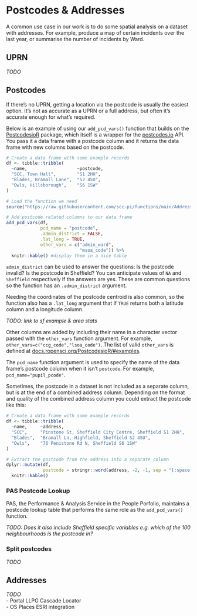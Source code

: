 # Postcodes & Addresses {#geocoding}

A common use case in our work is to do some spatial analysis on a dataset with addresses. For example, produce a map of certain incidents over the last year, or summarise the number of incidents by Ward.

## UPRN  

_TODO_

## Postcodes

If there's no UPRN, getting a location via the postcode is usually the easiest option. It's not as accurate as a UPRN or a full address, but often it's accurate enough for what's required.

Below is an example of using our `add_pcd_vars()` function that builds on the [PostcodesioR](https://docs.ropensci.org/PostcodesioR/) package, which itself is a wrapper for the [postcodes.io](https://postcodes.io/) API. You pass it a data frame with a postcode column and it returns the data frame with new columns based on the postcode.

```r
# Create a data frame with some example records
df <- tibble::tribble(
  ~name,                   ~postcode,
  "SCC, Town Hall",        "S1 2HH",
  "Blades, Bramall Lane",  "S2 4SU",
  "Owls, Hillsborough",    "S6 1SW"
)

# Load the function we need
source("https://raw.githubusercontent.com/scc-pi/functions/main/Addresses.R")

# Add postcode related columns to our data frame
add_pcd_vars(df,
             pcd_name = "postcode",
             .admin_district = FALSE,
             .lat_long = TRUE,
             other_vars = c("admin_ward",
                            "msoa_code")) %>%
  knitr::kable() #display them in a nice table
```

`admin_district` can be used to answer the questions: Is the postcode invalid? Is the postcode in Sheffield?  You can anticipate values of `NA` and `Sheffield` respectively if the answers are yes. These are common questions so the function has an `.admin_district` argument.   

Needing the coordinates of the postcode centroid is also common, so the function also has a `.lat_long` argument that if `TRUE` returns both a latitude column and a longitude column. 

_TODO: link to sf example & area stats_  
 
Other columns are added by including their name in a character vector passed with the `other_vars` function argument. For example, `other_vars=c("ccg_code","lsoa_code")`. The list of valid `other_vars` is defined at [docs.ropensci.org/PostcodesioR/#examples](https://docs.ropensci.org/PostcodesioR/#examples). 

The `pcd_name` function argument is used to specify the name of the data frame's postcode column when it isn't `postcode`. For example, `pcd_name="pupil_pcode"`.

Sometimes, the postcode in a dataset is not included as a separate column, but is at the end of a combined address column. Depending on the format and quality of the combined address column you could extract the postcode like this:  

```r
# Create a data frame with some example records
df <- tibble::tribble(
  ~name,     ~address,
  "SCC",     "Pinstone St, Sheffield City Centre, Sheffield S1 2HH",
  "Blades",  "Bramall Ln, Highfield, Sheffield S2 4SU",
  "Owls",    "76 Penistone Rd N, Sheffield S6 1SW"
)

# Extract the postcode from the address into a separate column
dplyr::mutate(df, 
              postcode = stringr::word(address, -2, -1, sep = "[:space:]")) %>%
  knitr::kable()
```
### PAS Postcode Lookup  

PAS, the Performance & Analysis Service in the People Porfolio, maintains a postcode lookup table that performs the same role as the `add_pcd_vars()` function.  

_TODO: Does it also include Sheffield specific variables e.g. which of the 100 neighbourhoods is the postcode in?_    

### Split postcodes

_TODO_

## Addresses

_TODO_  
- Portal LLPG Cascade Locator  
- OS Places ESRI integration  
